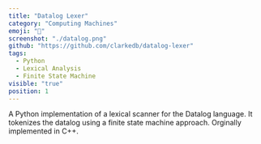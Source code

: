 ```yaml
---
title: "Datalog Lexer"
category: "Computing Machines"
emoji: "📖"
screenshot: "./datalog.png"
github: "https://github.com/clarkedb/datalog-lexer"
tags:
  - Python
  - Lexical Analysis
  - Finite State Machine
visible: "true"
position: 1
---
```


A Python implementation of a lexical scanner for the Datalog language. It tokenizes the datalog using a finite state machine approach. Orginally implemented in C++.

